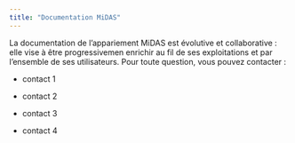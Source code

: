 ```yaml
---
title: "Documentation MiDAS"
---
```


La documentation de l'appariement MiDAS est évolutive et collaborative : elle vise à être progressivemen enrichir au fil de ses exploitations et par l'ensemble de ses utilisateurs. Pour toute question, vous pouvez contacter :

-   contact 1

-   contact 2

-   contact 3

-   contact 4
